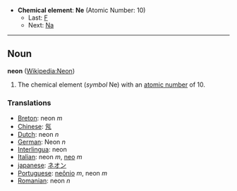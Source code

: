 *'''Chemical element''': '''Ne''' (Atomic Number: 10)
**Last: [[Fluorine|F]]
**Next: [[Sodium|Na]]
----
== Noun ==
'''neon''' ([[en:Neon|Wikipedia:Neon]])

# The chemical element (''symbol'' Ne) with an [[atomic number]] of 10.

===Translations===
*[[Breton]]: neon ''m''
*[[Chinese]]: [[氖]]
*[[Dutch]]: neon ''n''
*[[German]]: Neon ''n''
*[[Interlingua]]: neon
*[[Italian]]: neon ''m'', [[neo]] ''m''
*[[japanese]]: [[ネオン]]
*[[Portuguese]]: [[neônio]] ''m'', neon ''m''
*[[Romanian]]: neon ''n''